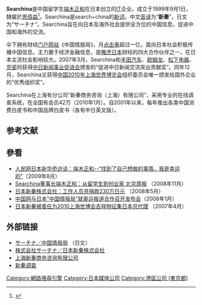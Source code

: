 '''Searchina'''是中国留学生[[端木正和|端木正和]]在日本创立的[[IT|IT]]企业，成立于1999年9月1日，隸屬於[[思佰益|思佰益]]<ref>{{cite news |title=北京大外宣挑撥日韓 日文新聞網站背後是中共政協... |url=https://tw.news.yahoo.com/%E5%8C%97%E4%BA%AC%E5%A4%A7%E5%A4%96%E5%AE%A3%E6%8C%91%E6%92%A5%E6%97%A5%E9%9F%93-%E6%97%A5%E6%96%87%E6%96%B0%E8%81%9E%E7%B6%B2%E7%AB%99%E8%83%8C%E5%BE%8C%E6%98%AF%E4%B8%AD%E5%85%B1%E6%94%BF%E5%8D%94-000450519.html |accessdate=2022-06-11 |archive-date=2022-06-16 |archive-url=https://web.archive.org/web/20220616133705/https://tw.news.yahoo.com/%E5%8C%97%E4%BA%AC%E5%A4%A7%E5%A4%96%E5%AE%A3%E6%8C%91%E6%92%A5%E6%97%A5%E9%9F%93-%E6%97%A5%E6%96%87%E6%96%B0%E8%81%9E%E7%B6%B2%E7%AB%99%E8%83%8C%E5%BE%8C%E6%98%AF%E4%B8%AD%E5%85%B1%E6%94%BF%E5%8D%94-000450519.html }}</ref>。Searchina是search+china的[[新词|新词]]，中文[[音译|音译]]为“'''新秦'''”，日文为“サーチナ”。Searchina旨在向日本及海外社会提供全方位的中国信息，促进中国和海外的交流。

伞下拥有财经[[门户网站|门户网站]]《中国情报局》，月[[点击量|点击量]]超过一亿，面向日本社会积极传播中国信息。主力置于经济金融信息，是[[雅虎日本|雅虎日本]]财经的四大合作伙伴之一，在日本主流社会影响较大。2007年3月，Searchina和[[丰田汽车|丰田汽车]]、[[欧姆龙|欧姆龙]]、[[松下电器|松下电器]]、[[京瓷|京瓷]]同获得[[中日新闻事业促进会|中日新闻事业促进会]]颁发的“促进中日新闻交流突出贡献奖”。同年12月，Searchina又获得[[中国2010年上海世界博览会|中国2010年上海世界博览会]]组织委员会唯一颁发给国外企业的“优秀组织奖”。

Searchina在上海有分公司“新秦商务咨询（上海）有限公司”，采用专业的在线调查系统，在全国有会员42万（2010年1月）。自2001年以来，每年推出各类中国消费白皮书和中国品牌白皮书（各有中日英文版）。

==参考文献==
{{reflist}}

==參看==
*[https://web.archive.org/web/20090703071855/http://japan.people.com.cn/96960/97271/6671103.html 人民网日本新华侨访谈：端木正和--“找到了自己想做的事情，我是幸运的”]（2009年8月）
*[http://www.beijingreview.com.cn/ggkf30/2008-11/25/content_166449.htm Searchina董事长端木正和：从留学生到创业家 北京周报] {{Wayback|url=http://www.beijingreview.com.cn/ggkf30/2008-11/25/content_166449.htm |date=20120511230324 }}（2008年11月）
*[http://www.china.com.cn/info/txt/2008-05/21/content_15385818.htm 日本新秦株式会社：工作人员共捐款230万日元] {{Wayback|url=http://www.china.com.cn/info/txt/2008-05/21/content_15385818.htm |date=20160305034705 }}（2008年5月）
*[http://www.scio.gov.cn/xwfbh/qyxwfbh/200905/t319643.htm 中国网与日本“中国情报局”就奥运报道合作召开发布会]（2008年1月）
*[http://www.zikoo.com/companies/articles/463ezn7ey.html 日本新秦被委任为2010上海世博会吉祥物征集日本总代理] {{Wayback|url=http://www.zikoo.com/companies/articles/463ezn7ey.html |date=20160304085910 }}（2007年4月）

==外部链接==
*[http://searchina.ne.jp/ サーチナ／中国情报局] {{Wayback|url=http://searchina.ne.jp/ |date=20151025153437 }}（日文）
*[http://searchina.net/ 株式会社サーチナ／日本新秦株式会社] {{Wayback|url=http://searchina.net/ |date=20210318182125 }}
*[http://searchina.com.cn/ 上海新秦商务咨询有限公司] {{Wayback|url=http://searchina.com.cn/ |date=20160304095435 }}
*[http://searchina.net.cn/ 新秦调查] {{Wayback|url=http://searchina.net.cn/ |date=20190706204054 }}

{{DEFAULTSORT:Searchina}}
[[Category:網路搜尋引擎|Category:網路搜尋引擎]]
[[Category:日本媒体公司|Category:日本媒体公司]]
[[Category:港區公司_(東京都)|Category:港區公司 (東京都)]]